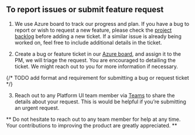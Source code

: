 
<Meta title="Contributing/Bugs and Requests" />

<DocsWip />

## To report issues or submit feature request

1. We use Azure board to track our progress and plan. If you have a bug to report or wish to request a new feature, please check the <a href="https://dev.azure.com/willowdev/Unified/_backlogs/backlog/Platform%20UI/Stories" target="_blank">project backlog</a> before adding a new ticket. If a similar issue is already being worked on, feel free to include additional details in the ticket.

2. Create a bug or feature ticket in our <a href="https://dev.azure.com/willowdev/Unified/_boards/board/t/Platform%20UI/Stories" target="_blank">Azure board</a>, and assign it to the PM, we will triage the request. You are encouraged to detailing the ticket. We might reach out to you for more information if necessary.

{/* TODO add format and requirement for submitting a bug or request ticket */}

3. Reach out to any Platform UI team member via <a href="https://teams.microsoft.com/l/channel/19%3afdace40dc8da4178abb73993b4dcf236%40thread.skype/Platform%2520UI?groupId=94e54565-09ff-4786-8c26-68d4902e9d13&tenantId=d43166d1-c2a1-4f26-a213-f620dba13ab8">Teams</a> to share the details about your request. This is would be helpful if you’re submitting an urgent request.

** Do not hesitate to reach out to any team member for help at any time. Your contributions to improving the product are greatly appreciated. **
